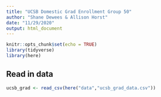 ```yaml
---
title: "UCSB Domestic Grad Enrollment Group 50"
author: "Shane Dewees & Allison Horst"
date: "11/29/2020"
output: html_document
---
```


```r
knitr::opts_chunk$set(echo = TRUE)
library(tidyverse)
library(here)
```

## Read in data
```r
ucsb_grad <- read_csv(here("data","ucsb_grad_data.csv"))
```

